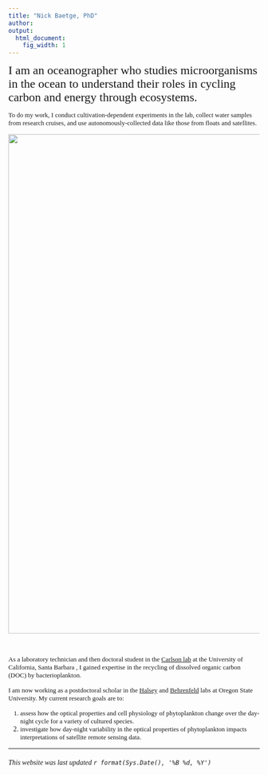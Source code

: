 ```yaml
---
title: "Nick Baetge, PhD"
author:  
output:
  html_document:
    fig_width: 1
---
```


<style>
body, h1, h2, h3, h4 {
    font-family: "Avenir", sans_serif;
}
</style>

 <font size="5"> I am an oceanographer who studies microorganisms in the ocean to understand their roles in cycling carbon and energy through ecosystems. </font>
 
 <font size="2"> To do my work, I conduct cultivation-dependent experiments in the lab, collect water samples from research cruises, and use autonomously-collected data like those from floats and satellites. </font>

<center><img src="images/me2.png" width="1000px"></center>  

<br>

<font size="2"> As a laboratory technician and then doctoral student in the [Carlson lab](https://labs.eemb.ucsb.edu/carlson/craig/) at the University of California, Santa Barbara , I gained expertise in the recycling of dissolved organic carbon (DOC) by bacterioplankton. 

I am now working as a postdoctoral scholar in the [Halsey](http://kim.halsey.co) and [Behrenfeld](https://sites.science.oregonstate.edu/ocean.productivity/) labs at Oregon State University. My current research goals are to: 

1. assess how the optical properties and cell physiology of phytoplankton change over the day-night cycle for a variety of cultured species.
2. investigate how day-night variability in the optical properties of phytoplankton impacts interpretations of satellite remote sensing data. </font>

----

###### This website was last updated `r format(Sys.Date(), '%B %d, %Y')`

